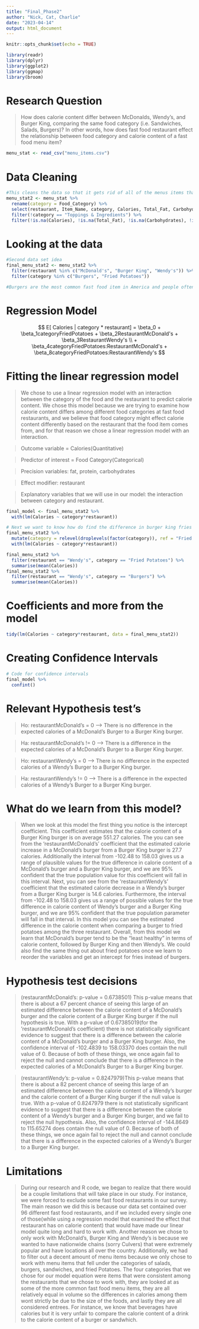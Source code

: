 ```yaml
---
title: "Final_Phase2"
author: "Nick, Cat, Charlie"
date: "2023-04-14"
output: html_document
---
```


```r
knitr::opts_chunk$set(echo = TRUE)
```

```r
library(readr)
library(dplyr)
library(ggplot2)
library(ggmap)
library(broom)
```

# Research Question

> How does calorie content differ between McDonalds, Wendy’s, and Burger King, comparing the same food category (i.e. Sandwiches, Salads, Burgers)? In other words, how does fast food restaurant effect the relationship between food category and calorie content of a fast food menu item?

```r
menu_stat <- read_csv("menu_items.csv")
```

# Data Cleaning

```r
#This cleans the data so that it gets rid of all of the menus items that have NA's for nutritional facts. 
menu_stat2 <- menu_stat %>% 
  rename(category = Food_Category) %>% 
  select(restaurant, Item_Name, category, Calories, Total_Fat, Carbohydrates, Protein, Sugar) %>% 
  filter(!category == "Toppings & Ingredients") %>% 
  filter(!is.na(Calories), !is.na(Total_Fat), !is.na(Carbohydrates), !is.na(Protein)) 

```

# Looking at the data

```r
#Second data set idea
final_menu_stat2 <- menu_stat2 %>% 
  filter(restaurant %in% c("McDonald's", "Burger King", "Wendy's")) %>% 
  filter(category %in% c("Burgers", "Fried Potatoes"))

#Burgers are the most common fast food item in America and people often get fries with those burgers. 
```

# Regression Model

$$ E[ Calories |  category * restaurant] = \beta_0 + \beta_1categoryFriedPotatoes + \beta_2RestaurantMcDonald's + \beta_3RestaurantWendy's \\
+ \beta_4categoryFriedPotatoes:RestaurantMcDonald's + \beta_8categoryFriedPotatoes:RestaurantWendy's $$

# Fitting the linear regression model

> We chose to use a linear regression model with an interaction between the category of the food and the restaurant to predict calorie content. We chose this model because we are trying to examine how calorie content differs among different food categories at fast food restaurants, and we believe that food category might effect calorie content differently based on the restaurant that the food item comes from, and for that reason we chose a linear regression model with an interaction.

> Outcome variable = Calories(Quantitative)

> Predictor of interest = Food Category(Categorical)

> Precision variables: fat, protein, carbohydrates

> Effect modifier: restaurant

> Explanatory variables that we will use in our model: the interaction between category and restaurant.

```r
final_model <- final_menu_stat2 %>% 
  with(lm(Calories ~ category*restaurant))

# Next we want to know how do find the difference in burger king fries to mcdonalds fries? WE NEED TO REORDER THE VARIABLES?
final_menu_stat2 %>% 
  mutate(category = relevel(droplevels(factor(category)), ref = "Fried Potatoes")) %>% 
  with(lm(Calories ~ category*restaurant))

final_menu_stat2 %>% 
  filter(restaurant == "Wendy's", category == "Fried Potatoes") %>% 
  summarise(mean(Calories))
final_menu_stat2 %>% 
  filter(restaurant == "Wendy's", category == "Burgers") %>% 
  summarise(mean(Calories))
```

# Coefficients and more from the model

```r
tidy(lm(Calories ~ category*restaurant, data = final_menu_stat2))
```

# Creating Confidence Intervals

```r
# Code for confidence intervals
final_model %>% 
  confint()
```

# Relevant Hypothesis test's

> Ho: restaurantMcDonald's = 0 --\> There is no difference in the expected calories of a McDonald's Burger to a Burger King burger.

> Ha: restaurantMcDonald's != 0 --\> There is a difference in the expected calories of a McDonald's Burger to a Burger King burger.

> Ho: restaurantWendy's = 0 --\> There is no difference in the expected calories of a Wendy's Burger to a Burger King burger.

> Ha: restaurantWendy's != 0 --\> There is a difference in the expected calories of a Wendy's Burger to a Burger King burger.

# What do we learn from this model?

> When we look at this model the first thing you notice is the intercept coefficient. This coefficient estimates that the calorie content of a Burger King burger is on average 551.27 calories. The you can see from the 'restaurantMcDonald's' coefficient that the estimated calorie increase in a McDonald's burger from a Burger King burger is 27.7 calories. Additionally the interval from -102.48 to 158.03 gives us a range of plausible values for the true difference in calorie content of a McDonald's burger and a Burger King burger, and we are 95% confident that the true population value for this coefficient will fall in this interval. Next, you can see from the 'restaurantWendy's' coefficient that the estimated calorie decrease in a Wendy's burger from a Burger King burger is 14.6 calories. Furthermore, the interval from -102.48 to 158.03 gives us a range of possible values for the true difference in calorie content of Wendy's burger and a Burger King burger, and we are 95% confident that the true population parameter will fall in that interval. In this model you can see the estimated difference in the calorie content when comparing a burger to fried potatoes among the three restaurant. Overall, from this model we learn that McDonald's burger tend to be the "least healthy" in terms of calorie content, followed by Burger King and then Wendy's. We could also find the same thing out about fried potatoes once we learn to reorder the variables and get an intercept for fries instead of burgers.

# Hypothesis test decisions

> (restaurantMcDonald's: p-value = 0.6738501) This p-value means that there is about a 67 percent chance of seeing this large of an estimated difference between the calorie content of a McDonald's burger and the calorie content of a Burger King burger if the null hypothesis is true. With a p-value of 0.67385019(for the 'restaurantMcDonald's coefficient) there is not statistically significant evidence to suggest that there is a difference between the calorie content of a McDonald's burger and a Burger King burger. Also, the confidence interval of -102.4839 to 158.03370 does contain the null value of 0. Because of both of these things, we once again fail to reject the null and cannot conclude that there is a difference in the expected calories of a McDonald's Burger to a Burger King burger.

> (restaurantWendy's: p-value = 0.8247979)This p-value means that there is about a 82 percent chance of seeing this large of an estimated difference between the calorie content of a Wendy's burger and the calorie content of a Burger King burger if the null value is true. With a p-value of 0.8247979 there is not statistically significant evidence to suggest that there is a difference between the calorie content of a Wendy's burger and a Burger King burger, and we fail to reject the null hypothesis. Also, the confidence interval of -144.8649 to 115.65274 does contain the null value of 0. Because of both of these things, we once again fail to reject the null and cannot conclude that there is a difference in the expected calories of a Wendy's Burger to a Burger King burger.

# Limitations

> During our research and R code, we began to realize that there would be a couple limitations that will take place in our study. For instance, we were forced to exclude some fast food restaurants in our survey. The main reason we did this is because our data set contained over 96 different fast food restaurants, and if we included every single one of those(while using a regression model that examined the effect that restaurant has on calorie content) that would have made our linear model quite long and hard to work with. Another reason we chose to only work with McDonald's, Burger King and Wendy's is because we wanted to have nationwide chains (sorry Culvers) that were extremely popular and have locations all over the country. Additionally, we had to filter out a decent amount of menu items because we only chose to work with menu items that fell under the categories of salads, burgers, sandwiches, and fried Potatoes. The four categories that we chose for our model equation were items that were consistent among the restaurants that we chose to work with, they are looked at as some of the more common fast food menu items, they are all relatively equal in volume so the differences in calories among them wont strictly be due to the size of the foods, and lastly they are all considered entrees. For instance, we know that beverages have calories but it is very unfair to compare the calorie content of a drink to the calorie content of a burger or sandwhich.
